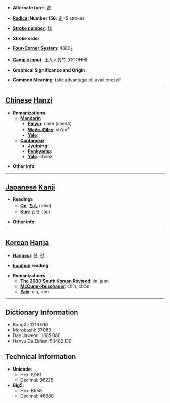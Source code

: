 * '''Alternate form''': [[趂]]

* '''[[Wiktionary:Chinese radical index| Radical]] Number 156''': [[Wiktionary:Chinese radical index 走|走]]+5 strokes

* '''[[Wiktionary:Chinese total strokes index|Stroke number]]''': [[Wiktionary:Chinese total strokes index 12|12]]

* '''Stroke order''': 

* '''[[Wiktionary:Chinese four corner index|Four-Corner System]]''': 4880<sub>2</sub>

* '''[[Wiktionary:Chinese Cangjie index|Cangjie input]]''': 土人人竹竹 (GOOHH)

* '''Graphical Significance and Origin''': 

* '''Common Meaning''': take advantage of, avail oneself

----

== [[Chinese]] [[Hanzi]] ==

* '''Romanizations'''
** '''[[Mandarin]]'''
*** '''[[Pinyin]]''': chèn (chen4)
*** '''[[Wade-Giles]]''': ch'en<sup>4</sup>
*** '''[[Yale]]''': 
** '''[[Cantonese]]'''
*** '''[[Jyutping]]''':
*** '''[[Penkyamp]]''': 
*** '''[[Yale]]''': chan3

* '''Other info''': 

----

== [[Japanese]] [[Kanji]] ==

* '''Readings'''
** '''[[On]]''': [[ちん]] (chin)
** '''[[Kun]]''': [[おう]] (ou)

* '''Other info''':  

----

== [[Korean]] [[Hanja]] ==

* '''[[Hangeul]]''': 진, 전

* '''[[Eumhun]] reading''': 

* '''Romanizations'''
** '''[[The 2000 South Korean Revised Romanization|The 2000 South Korean Revised]]''': jin, jeon
** '''[[McCune-Reischauer]]''': chin, chŏn
** '''[[Yale]]''': cin, cen

----

== Dictionary Information ==

* KangXi: 1216.010
* Morobashi: 37083
* Dae Jaweon: 1685.080
* Hanyu Da Zidian: 53482.130

== Technical Information ==

* '''Unicode''':
** Hex: 8D81
** Decimal: 36225
* '''Big5''':
** Hex: B658
** Decimal: 46680